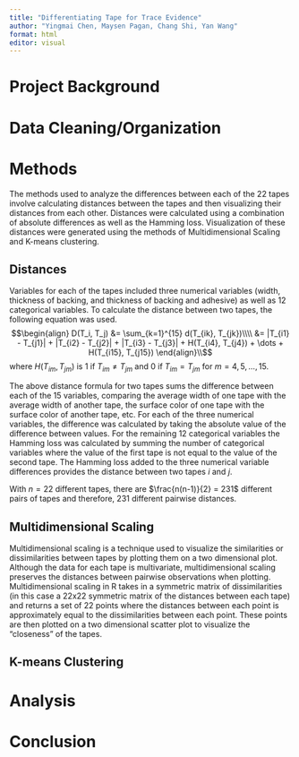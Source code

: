 ```yaml
---
title: "Differentiating Tape for Trace Evidence"
author: "Yingmai Chen, Maysen Pagan, Chang Shi, Yan Wang"
format: html
editor: visual
---
```


# Project Background

# Data Cleaning/Organization

# Methods

The methods used to analyze the differences between each of the 22 tapes involve calculating distances between the tapes and then visualizing their distances from each other. Distances were calculated using a combination of absolute differences as well as the Hamming loss. Visualization of these distances were generated using the methods of Multidimensional Scaling and K-means clustering.

## Distances

Variables for each of the tapes included three numerical variables (width, thickness of backing, and thickness of backing and adhesive) as well as 12 categorical variables. To calculate the distance between two tapes, the following equation was used. $$\begin{align} D(T_i, T_j) &= \sum_{k=1}^{15} d(T_{ik}, T_{jk})\\\\ &= |T_{i1} - T_{j1}| + |T_{i2} - T_{j2}| + |T_{i3} - T_{j3}| + H(T_{i4}, T_{j4}) + \dots + H(T_{i15}, T_{j15}) \end{align}\\$$ where $H(T_{im}, T_{jm})$ is 1 if $T_{im} \neq T_{jm}$ and 0 if $T_{im} = T_{jm}$ for $m = 4, 5,..., 15$.

The above distance formula for two tapes sums the difference between each of the 15 variables, comparing the average width of one tape with the average width of another tape, the surface color of one tape with the surface color of another tape, etc. For each of the three numerical variables, the difference was calculated by taking the absolute value of the difference between values. For the remaining 12 categorical variables the Hamming loss was calculated by summing the number of categorical variables where the value of the first tape is not equal to the value of the second tape. The Hamming loss added to the three numerical variable differences provides the distance between two tapes $i$ and $j$.

With $n=22$ different tapes, there are $\frac{n(n-1)}{2} = 231$ different pairs of tapes and therefore, 231 different pairwise distances.

## Multidimensional Scaling

Multidimensional scaling is a technique used to visualize the similarities or dissimilarities between tapes by plotting them on a two dimensional plot. Although the data for each tape is multivariate, multidimensional scaling preserves the distances between pairwise observations when plotting. Multidimensional scaling in R takes in a symmetric matrix of dissimilarities (in this case a 22x22 symmetric matrix of the distances between each tape) and returns a set of 22 points where the distances between each point is approximately equal to the dissimilarities between each point. These points are then plotted on a two dimensional scatter plot to visualize the "closeness" of the tapes.

## K-means Clustering


# Analysis

# Conclusion
